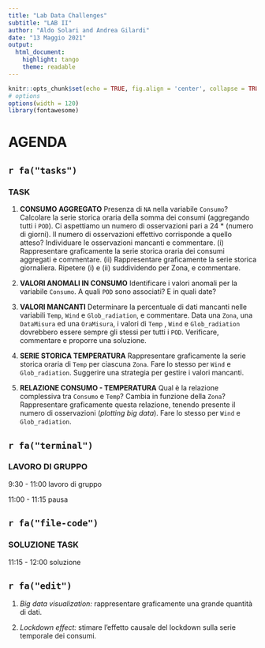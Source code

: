 ```yaml
---
title: "Lab Data Challenges"
subtitle: "LAB II"
author: "Aldo Solari and Andrea Gilardi"
date: "13 Maggio 2021"
output: 
  html_document: 
    highlight: tango
    theme: readable
---
```


```r
knitr::opts_chunk$set(echo = TRUE, fig.align = 'center', collapse = TRUE)
# options
options(width = 120)
library(fontawesome)
```


# AGENDA {.tabset}


## `r fa("tasks")` 

### TASK



1. **CONSUMO AGGREGATO** Presenza di `NA` nella variabile `Consumo`? Calcolare la serie storica oraria della somma dei consumi (aggregando tutti i `POD`).
Ci aspettiamo un numero di osservazioni pari a 24 * (numero di giorni). Il numero di osservazioni effettivo corrisponde a quello atteso? Individuare le osservazioni mancanti e commentare. (i) Rappresentare graficamente la serie storica oraria dei consumi aggregati e commentare. (ii) Rappresentare graficamente la serie storica giornaliera. Ripetere (i) e (ii) suddividendo per Zona, e commentare. 

2. **VALORI ANOMALI IN CONSUMO** Identificare i valori anomali per la variabile `Consumo`. A quali `POD` sono associati? E in quali date?

3. **VALORI MANCANTI** Determinare la percentuale di dati mancanti nelle variabili `Temp`, `Wind` e `Glob_radiation`, e commentare. Data una `Zona`, una `DataMisura` ed una `OraMisura`, i valori di `Temp` , `Wind` e `Glob_radiation` dovrebbero essere sempre gli stessi per tutti i `POD`. Verificare, commentare e proporre una soluzione. 

4. **SERIE STORICA TEMPERATURA**  Rappresentare graficamente la serie storica oraria di  `Temp` per ciascuna `Zona`. Fare lo stesso per `Wind` e `Glob_radiation`. Suggerire una strategia per gestire i valori mancanti. 

5. **RELAZIONE CONSUMO - TEMPERATURA** Qual è la relazione complessiva tra `Consumo` e `Temp`? Cambia in funzione della `Zona`? Rappresentare graficamente questa relazione, tenendo presente il numero di osservazioni (*plotting big data*). Fare lo stesso per `Wind` e `Glob_radiation`. 


## `r fa("terminal")` 

### LAVORO DI GRUPPO

9:30 - 11:00  lavoro di gruppo

11:00 - 11:15 pausa 

## `r fa("file-code")`

### SOLUZIONE TASK

11:15 - 12:00 soluzione

## `r fa("edit")`

1. *Big data visualization:* rappresentare graficamente una grande quantità di dati. 

2. *Lockdown effect:* stimare l'effetto causale del lockdown sulla serie temporale dei consumi. 




